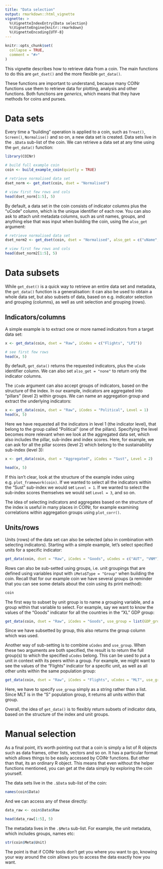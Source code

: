---
title: "Data selection"
output: rmarkdown::html_vignette
vignette: >
  %\VignetteIndexEntry{Data selection}
  %\VignetteEngine{knitr::rmarkdown}
  %\VignetteEncoding{UTF-8}
---

```{r, include = FALSE}
knitr::opts_chunk$set(
  collapse = TRUE,
  comment = "#>"
)
```

This vignette describes how to retrieve data from a coin. The main functions to do this are `get_dset()` and the more flexible `get_data()`.

These functions are important to understand, because many COINr functions use them to retrieve data for plotting, analysis and other functions. Both functions are *generics*, which means that they have methods for coins and purses.

# Data sets

Every time a "building" operation is applied to a coin, such as `Treat()`, `Screen()`, `Normalise()` and so on, a new data set is created. Data sets live in the `.$Data` sub-list of the coin. We can retrieve a data set at any time using the `get_data()` function:

```{r}
library(COINr)

# build full example coin
coin <- build_example_coin(quietly = TRUE)

# retrieve normalised data set
dset_norm <- get_dset(coin, dset = "Normalised")

# view first few rows and cols
head(dset_norm[1:5], 5)
```

By default, a data set in the coin consists of indicator columns plus the "uCode" column, which is the unique identifier of each row. You can also ask to attach unit metadata columns, such as unit names, groups, and anything else that was input when building the coin, using the `also_get` argument:

```{r}
# retrieve normalised data set
dset_norm2 <- get_dset(coin, dset = "Normalised", also_get = c("uName", "GDP_group"))

# view first few rows and cols
head(dset_norm2[1:5], 5)
```

# Data subsets

While `get_dset()` is a quick way to retrieve an entire data set and metadata, the `get_data()` function is a generalisation: it can also be used to obtain a whole data set, but also subsets of data, based on e.g. indicator selection and grouping (columns), as well as unit selection and grouping (rows).

## Indicators/columns

A simple example is to extract one or more named indicators from a target data set:

```{r}
x <- get_data(coin, dset = "Raw", iCodes = c("Flights", "LPI"))

# see first few rows
head(x, 5)
```

By default, `get_data()` returns the requested indicators, plus the `uCode` identifier column. We can also set `also_get = "none"` to return only the indicator columns.

The `iCode` argument can also accept groups of indicators, based on the structure of the index. In our example, indicators are aggregated into "pillars" (level 2) within groups. We can name an aggregation group and extract the underlying indicators:

```{r}
x <- get_data(coin, dset = "Raw", iCodes = "Political", Level = 1)
head(x, 5)
```

Here we have requested all the indicators in level 1 (the indicator level), that belong to the group called "Political" (one of the pillars). Specifying the level becomes more relevant when we look at the aggregated data set, which also includes the pillar, sub-index and index scores. Here, for example, we can ask for all the pillar scores (level 2) which belong to the sustainability sub-index (level 3):

```{r}
x <- get_data(coin, dset = "Aggregated", iCodes = "Sust", Level = 2)

head(x, 5)
```

If this isn't clear, look at the structure of the example index using e.g. `plot_framework(coin)`. If we wanted to select all the indicators within the "Sust" sub-index we would set `Level = 1`. If we wanted to select the sub-index scores themselves we would set `Level = 3`, and so on.

The idea of selecting indicators and aggregates based on the structure of the index is useful in many places in COINr, for example examining correlations within aggregation groups using `plot_corr()`.

## Units/rows

Units (rows) of the data set can also be selected (also in combination with selecting indicators). Starting with a simple example, let's select specified units for a specific indicator:

```{r}
get_data(coin, dset = "Raw", iCodes = "Goods", uCodes = c("AUT", "VNM"))
```

Rows can also be sub-setted using groups, i.e. unit groupings that are defined using variables input with `iMeta$Type = "Group"` when building the coin. Recall that for our example coin we have several groups (a reminder that you can see some details about the coin using its print method):

```{r}
coin
```

The first way to subset by unit group is to name a grouping variable, and a group within that variable to select. For example, say we want to know the values of the "Goods" indicator for all the countries in the "XL" GDP group:

```{r}
get_data(coin, dset = "Raw", iCodes = "Goods", use_group = list(GDP_group = "XL"))
```

Since we have subsetted by group, this also returns the group column which was used.

Another way of sub-setting is to combine `uCodes` and `use_group`. When these two arguments are both specified, the result is to return the full group(s) to which the specified `uCodes` belong. This can be used to put a unit in context with its peers within a group. For example, we might want to see the values of the "Flights" indicator for a specific unit, as well as all other units within the same population group:

```{r}
get_data(coin, dset = "Raw", iCodes = "Flights", uCodes = "MLT", use_group = "Pop_group")
```

Here, we have to specify `use_group` simply as a string rather than a list. Since MLT is in the "S" population group, it returns all units within that group.

Overall, the idea of `get_data()` is to flexibly return subsets of indicator data, based on the structure of the index and unit groups. 

# Manual selection

As a final point, it's worth pointing out that a coin is simply a list of R objects such as data frames, other lists, vectors and so on. It has a particular format which allows things to be easily accessed by COINr functions. But other than that, its an ordinary R object. This means that even without the helper functions mentioned, you can get at the data simply by exploring the coin yourself.

The data sets live in the `.$Data` sub-list of the coin:

```{r}
names(coin$Data)
```

And we can access any of these directly:

```{r}
data_raw <- coin$Data$Raw

head(data_raw[1:5], 5)
```

The metadata lives in the `.$Meta` sub-list. For example, the unit metadata, which includes groups, names etc:

```{r}
str(coin$Meta$Unit)
```

The point is that if COINr tools don't get you where you want to go, knowing your way around the coin allows you to access the data exactly how you want.
